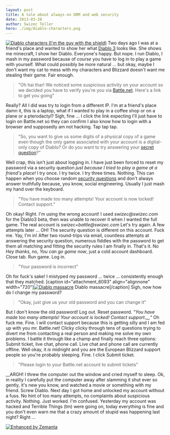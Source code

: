 ```yaml
---
layout: post
title: A tale about always-on DRM and web security
date: 2013-03-28
author: Swizec Teller
hero: ./img/diablo-characters.png
---
```


[![Diablo characters (I'm the guy with the shield)](http://swizec.com/blog/wp-content/uploads/2013/03/diablo-characters.png "Diablo characters (I'm the guy with the shield)")](./img/diablo-characters.png) Two days ago I was at a friend's place and wanted to show her what [Diablo 3](http://www.blizzard.com/diablo3/?rhtml=y "Diablo III") looks like. She shows me minecraft, I show her Diablo. Everyone's happy. But nope. I run Diablo, I mash in my password because of _course_ you have to log in to play a game with yourself. What could possibly be more natural ... but okay, maybe I don't want my cat to mess with my characters and Blizzard doesn't want me stealing their game. Fair enough.

> "Oh hai thar! We noticed some suspicious activity on your account so we decided you have to verify you're you via [Battle.net](http://www.battle.net/ "Battle.net"). Here's a link to get you going"

Really? All I did was try to login from a different IP. I'm at a friend's place damn it, this is a laptop, what if I wanted to play in a coffee shop or on a plane or a pterodactyl? Sigh, fine ... I click the link expecting I'll just have to login on Battle.net so they can confirm I also know how to login with a browser and supposedly am not hacking. Tap tap tap.

> "So, you want to give us some digits of a physical copy of a game even though the only game associated with your account is a digital-only copy of Diablo? Or do you want to try answering your [secret question](http://en.wikipedia.org/wiki/Knowledge-based_authentication "Knowledge-based authentication")?"

Well crap, this isn't just about logging in. I have just been forced to reset my password via a security question _just because I tried to play a game at a friend's place!_ I try once. I try twice. I try three times. Nothing. This can happen when you choose random [security questions](http://en.wikipedia.org/wiki/Security_question "Security question") and don't always answer truthfully because, you know, social engineering. Usually I just mash my hand over the keyboard.

> "You have made too many attempts! Your account is now locked! Contact support."

Oh okay! Right. I'm using the wrong account! I used _swizec@swizec.com_ for the Diablo3 beta, then was unable to recover it when I wanted the full game. The real account is _swizec+battle@swizec.com_ Let's try again. A few attempts later ... OH! The security question is different on this account. Fuck me. Yay, I'm in! After two round-trips via email, countless attempts at answering the security question, numerous fiddles with the password to get them all matching and fitting the security rules I am finally in. That's it. No _Hey thanks_, no, _You can go game now_, just a cold account dashboard. Close tab. Run game. Log in.

> "Your password is incorrect"

Oh for fuck's sake! I mistyped my password ... twice ... consistently enough that they matched. \[caption id="attachment_6093" align="alignnone" width="720"][![Diablo massacre](http://swizec.com/blog/wp-content/uploads/2013/03/diablo-massacre.png "Diablo massacre")](./img/diablo-massacre.png) Diablo massacre\[/caption] Sigh, now how do I change my password?

> "Okay, just give us your old password and you can change it"

But I don't know the old password! Log out. Reset password. _"You have made too many attempts! Your account is locked! Contact support.__"_ Oh fuck me. Fine. I will contact support because this is getting silly and I am fed up with you mr. Battle.net! Clicky clicky through tens of questions trying to divert me from contacting a real person and making me solve my own problems. I battle it through like a champ and finally reach three options: Submit ticket, live chat, phone call. Live chat and phone call are currently offline. Well okay, it _is_ midnight and you are the European Blizzard support people so you're probably sleeping. Fine. I click Submit ticket.

> "Please login to your Battle.net account to submit tickets"

__ARGH! I threw the computer out the window and cried myself to sleep. Ok, in reality I carefully put the computer away after slamming it shut ever so gently, it's new you know, and watched a movie or something with my friend. Screw Diablo. Next day I got home and unlocked my account without a fuss. No hint of too many attempts, no complaints about suspicious activity. Nothing. Just worked. I'm confused. Yesterday my account was hacked and Terrible Things (tm) were going on, today everything is fine and you don't even warn me that a crazy amount of stupid was happening last night? Right ...

[![Enhanced by Zemanta](http://img.zemanta.com/zemified_e.png?x-id=7e879824-058e-4579-a7d6-f7aa6c103042)](http://www.zemanta.com/?px "Enhanced by Zemanta")
